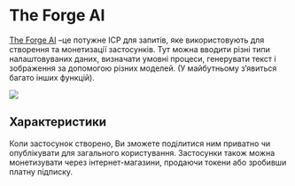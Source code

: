 
# The Forge AI

[The Forge AI](https://theforgeai.com/) –це потужне ІСР для запитів, яке використовують для створення та монетизації застосунків. Тут можна вводити різні типи налаштовуваних даних, визначати умовні процеси, генерувати текст і зображення за допомогою різних моделей. (У майбутньому з’явиться багато інших функцій).

<div style={{ textAlign: "center" }}>
  <Image
    src="/docs/assets/tooling/theforgeai.webp"
    width={1905}
    height={829}
    style={{ width: "1200px", margin: "auto" }}
  />
</div>

## Характеристики

Коли застосунок створено, Ви зможете поділитися ним приватно чи опублікувати для загального користування. Застосунки також можна монетизувати через інтернет-магазини, продаючи токени або зробивши платну підписку.
